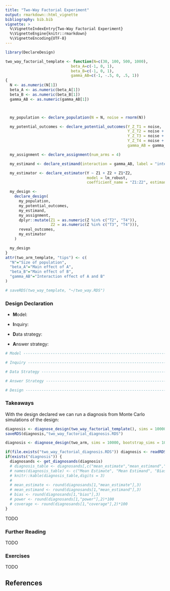 ```yaml
---
title: "Two-Way Factorial Experiment"
output: rmarkdown::html_vignette
bibliography: bib.bib
vignette: >
  %\VignetteIndexEntry{Two-Way Factorial Experiment}
  %\VignetteEngine{knitr::rmarkdown}
  %\VignetteEncoding{UTF-8}
---
```



```r
library(DeclareDesign)

two_way_factorial_template <- function(N=c(30, 100, 500, 1000),
                             beta_A=c(-1, 0, 1),
                             beta_B=c(-1, 0, 1),
                             gamma_AB=c(-1, -.5, 0, .5, 1))
{
  N <- as.numeric(N[1])
  beta_A <- as.numeric(beta_A[1])
  beta_B <- as.numeric(beta_B[1])
  gamma_AB <- as.numeric(gamma_AB[1])



  my_population <- declare_population(N = N, noise = rnorm(N))

  my_potential_outcomes <- declare_potential_outcomes(Y_Z_T1 = noise,
                                                      Y_Z_T2 = noise + beta_A,
                                                      Y_Z_T3 = noise + beta_B,
                                                      Y_Z_T4 = noise + gamma_AB,
                                                      gamma_AB = gamma_AB)

  my_assignment <- declare_assignment(num_arms = 4)

  my_estimand <- declare_estimand(interaction = gamma_AB, label = "interaction")

  my_estimator <- declare_estimator(Y ~ Z1 + Z2 + Z1*Z2,
                                    model = lm_robust,
                                    coefficient_name = "Z1:Z2", estimand = my_estimand)

  my_design <-
    declare_design(
      my_population,
      my_potential_outcomes,
      my_estimand,
      my_assignment,
      dplyr::mutate(Z1 = as.numeric(Z %in% c("T2", "T4")),
                    Z2 = as.numeric(Z %in% c("T3", "T4"))),
      reveal_outcomes,
      my_estimator
    )

  my_design
}
attr(two_arm_template, "tips") <- c(
  "N"="Size of population",
  "beta_A"="Main effect of A",
  "beta_B"="Main effect of B",
  "gamma_AB"="Interaction effect of A and B"
)

# saveRDS(two_way_template, "~/two_way.RDS")

```



### Design Declaration

- **M**odel: 
    

- **I**nquiry: 
    

- **D**ata strategy: 
    

- **A**nswer strategy: 
    


```r
# Model ------------------------------------------------------------------------

# Inquiry ----------------------------------------------------------------------

# Data Strategy ----------------------------------------------------------------

# Answer Strategy --------------------------------------------------------------

# Design -----------------------------------------------------------------------
```


### Takeaways 

With the design declared we can run a diagnosis from Monte Carlo simulations of the design:

```r
diagnosis <- diagnose_design(two_way_factorial_template(), sims = 10000, bootstrap_sims = 1000)
saveRDS(diagnosis,"two_way_factorial_diagnosis.RDS")
```


```r
diagnosis <- diagnose_design(two_arm, sims = 10000, bootstrap_sims = 1000)
```

```r
if(file.exists("two_way_factorial_diagnosis.RDS")) diagnosis <- readRDS("two_arm_diagnosis.RDS")
if(exists("diagnosis")) {
  diagnosands <- get_diagnosands(diagnosis)
  # diagnosis_table <- diagnosands[,c("mean_estimate","mean_estimand","bias","se(bias)","power","se(power)","coverage","se(coverage)")]
  # names(diagnosis_table) <- c("Mean Estimate", "Mean Estimand", "Bias", "SE(Bias)", "Power", "SE(Power)", "Coverage", "SE(Coverage)")
  # knitr::kable(diagnosis_table,digits = 3)
  # 
  # mean_estimate <- round(diagnosands[1,"mean_estimate"],3)
  # mean_estimand <- round(diagnosands[1,"mean_estimand"],3)
  # bias <- round(diagnosands[1,"bias"],3)
  # power <- round(diagnosands[1,"power"],2)*100
  # coverage <- round(diagnosands[1,"coverage"],2)*100
}
```

TODO

### Further Reading

TODO

### Exercises

TODO



## References {-}






























